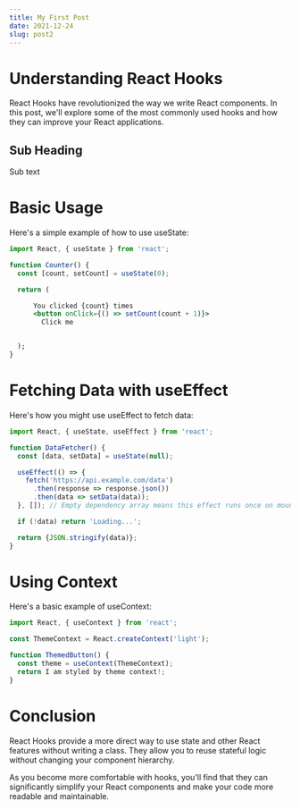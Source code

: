 ```yaml
---
title: My First Post
date: 2021-12-24
slug: post2
---
```


# Understanding React Hooks
React Hooks have revolutionized the way we write React components. In this post, we'll explore some of the most commonly used hooks and how they can improve your React applications.
## Sub Heading
Sub text
# Basic Usage
Here's a simple example of how to use useState:

```jsx
import React, { useState } from 'react';

function Counter() {
  const [count, setCount] = useState(0);

  return (

      You clicked {count} times
      <button onClick={() => setCount(count + 1)}>
        Click me


  );
}
```

# Fetching Data with useEffect

Here's how you might use useEffect to fetch data:

```jsx
import React, { useState, useEffect } from 'react';

function DataFetcher() {
  const [data, setData] = useState(null);

  useEffect(() => {
    fetch('https://api.example.com/data')
      .then(response => response.json())
      .then(data => setData(data));
  }, []); // Empty dependency array means this effect runs once on mount

  if (!data) return 'Loading...';

  return {JSON.stringify(data)};
}
```

# Using Context

Here's a basic example of useContext:

```jsx
import React, { useContext } from 'react';

const ThemeContext = React.createContext('light');

function ThemedButton() {
  const theme = useContext(ThemeContext);
  return I am styled by theme context!;
}
```

# Conclusion

React Hooks provide a more direct way to use state and other React features without writing a class. They allow you to reuse stateful logic without changing your component hierarchy.

As you become more comfortable with hooks, you'll find that they can significantly simplify your React components and make your code more readable and maintainable.